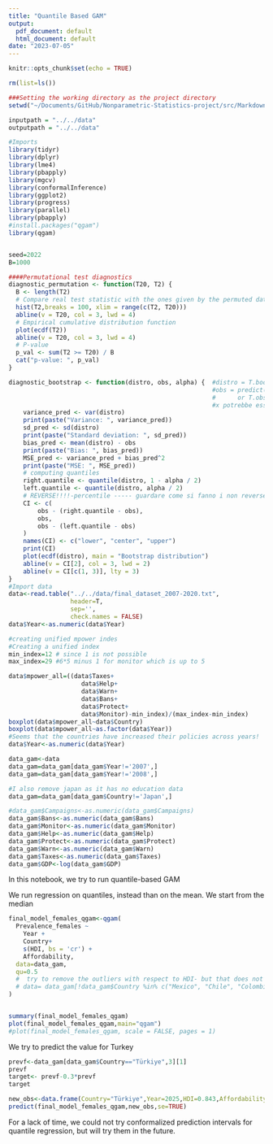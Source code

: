 ```yaml
---
title: "Quantile Based GAM"
output:
  pdf_document: default
  html_document: default
date: "2023-07-05"
---
```


```r
knitr::opts_chunk$set(echo = TRUE)
```



```r
rm(list=ls())

###Setting the working directory as the project directory
setwd("~/Documents/GitHub/Nonparametric-Statistics-project/src/Markdowns")

inputpath = "../../data"
outputpath = "../../data"

#Imports
library(tidyr)
library(dplyr)
library(lme4)
library(pbapply)
library(mgcv)
library(conformalInference)
library(ggplot2)
library(progress)
library(parallel)
library(pbapply)
#install.packages("qgam")
library(qgam)


seed=2022
B=1000
```


```r
####Permutational test diagnostics
diagnostic_permutation <- function(T20, T2) {
  B <- length(T2)
  # Compare real test statistic with the ones given by the permuted data
  hist(T2,breaks = 100, xlim = range(c(T2, T20)))
  abline(v = T20, col = 3, lwd = 4)
  # Empirical cumulative distribution function
  plot(ecdf(T2))
  abline(v = T20, col = 3, lwd = 4)
  # P-value
  p_val <- sum(T2 >= T20) / B
  cat("p-value: ", p_val)
}

diagnostic_bootstrap <- function(distro, obs, alpha) {  #distro = T.boot, 
                                                        #obs = predict(fit,x)$y, 
                                                        #      or T.obs
                                                        #x potrebbe essere un nuovo punto
    variance_pred <- var(distro)
    print(paste("Variance: ", variance_pred))
    sd_pred <- sd(distro)
    print(paste("Standard deviation: ", sd_pred))
    bias_pred <- mean(distro) - obs
    print(paste("Bias: ", bias_pred))
    MSE_pred <- variance_pred + bias_pred^2
    print(paste("MSE: ", MSE_pred))
    # computing quantiles
    right.quantile <- quantile(distro, 1 - alpha / 2)
    left.quantile <- quantile(distro, alpha / 2)
    # REVERSE!!!!-percentile ----- guardare come si fanno i non reverse!!!!!credo invertendo i due
    CI <- c(
        obs - (right.quantile - obs),
        obs,
        obs - (left.quantile - obs)
    )
    names(CI) <- c("lower", "center", "upper")
    print(CI)
    plot(ecdf(distro), main = "Bootstrap distribution")
    abline(v = CI[2], col = 3, lwd = 2)
    abline(v = CI[c(1, 3)], lty = 3)
}
#Import data
data<-read.table("../../data/final_dataset_2007-2020.txt",
                 header=T, 
                 sep='',
                 check.names = FALSE)
data$Year<-as.numeric(data$Year)

#creating unified mpower indes
#Creating a unified index
min_index=12 # since 1 is not possible
max_index=29 #6*5 minus 1 for monitor which is up to 5

data$mpower_all=((data$Taxes+
                    data$Help+
                    data$Warn+
                    data$Bans+
                    data$Protect+
                    data$Monitor)-min_index)/(max_index-min_index)
boxplot(data$mpower_all~data$Country)
boxplot(data$mpower_all~as.factor(data$Year))
#Seems that the countries have increased their policies across years!
data$Year<-as.numeric(data$Year)

data_gam<-data
data_gam=data_gam[data_gam$Year!='2007',]
data_gam=data_gam[data_gam$Year!='2008',]

#I also remove japan as it has no education data
data_gam=data_gam[data_gam$Country!='Japan',]

#data_gam$Campaigns<-as.numeric(data_gam$Campaigns)
data_gam$Bans<-as.numeric(data_gam$Bans)
data_gam$Monitor<-as.numeric(data_gam$Monitor)
data_gam$Help<-as.numeric(data_gam$Help)
data_gam$Protect<-as.numeric(data_gam$Protect)
data_gam$Warn<-as.numeric(data_gam$Warn)
data_gam$Taxes<-as.numeric(data_gam$Taxes)
data_gam$GDP<-log(data_gam$GDP)

```


In this notebook, we try to run quantile-based GAM

We run regression on quantiles, instead than on the mean. We start from the median

```r

final_model_females_qgam<-qgam(
  Prevalence_females ~
    Year +
    Country+
    s(HDI, bs = 'cr') +
    Affordability,
  data=data_gam,
  qu=0.5
  #  try to remove the outliers with respect to HDI- but that does not change much
  # data= data_gam[!data_gam$Country %in% c("Mexico", "Chile", "Colombia","Costa Rica"), ]
)


summary(final_model_females_qgam)
plot(final_model_females_qgam,main="qgam")
#plot(final_model_females_qgam, scale = FALSE, pages = 1)
```

We try to predict the value for Turkey
```r
prevf<-data_gam[data_gam$Country=="Türkiye",3][1]
prevf
target<- prevf-0.3*prevf
target

new_obs<-data.frame(Country="Türkiye",Year=2025,HDI=0.843,Affordability=3.1)
predict(final_model_females_qgam,new_obs,se=TRUE)

```


For a lack of time, we could not try conformalized prediction intervals for quantile regression, but will try them in the future.
